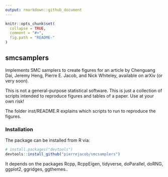 ```yaml
---
output: rmarkdown::github_document
---
```

```r
knitr::opts_chunk$set(
  collapse = TRUE,
  comment = "#>",
  fig.path = "README-"
)
```

## smcsamplers

Implements SMC samplers to create figures for an article by Chenguang Dai, Jeremy Heng, Pierre E. Jacob, and Nick Whiteley, available on arXiv (or very soon).

This is not a general-purpose statistical software. This is just a collection of scripts intended to reproduce figures and tables of a paper. Use at your own risk! 

The folder inst/README.R explains which scripts to run to reproduce the figures.

### Installation

The package can be installed from R via:
```r
# install.packages("devtools")
devtools::install_github("pierrejacob/smcsamplers")
```
It depends on the packages Rcpp, RcppEigen, tidyverse, doParallel, doRNG, ggplot2, ggridges, ggthemes..


